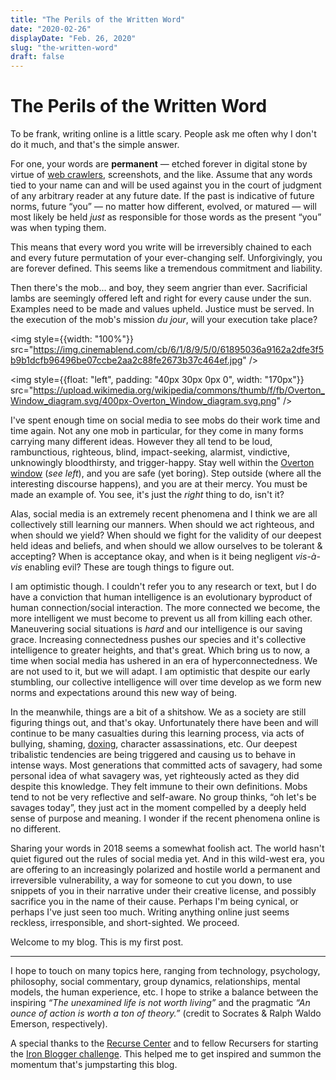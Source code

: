```yaml
---
title: "The Perils of the Written Word"
date: "2020-02-26"
displayDate: "Feb. 26, 2020"
slug: "the-written-word"
draft: false
---
```


# The Perils of the Written Word

To be frank, writing online is a little scary. People ask me often why I don't do it much, and that's the simple answer.

For one, your words are **permanent** &mdash; etched forever in digital stone by virtue of [web crawlers](https://archive.org/web/), screenshots, and the like. Assume that any words tied to your name can and will be used against you in the court of judgment of any arbitrary reader at any future date. If the past is indicative of future norms, future &ldquo;you&rdquo; &mdash; no matter how different, evolved, or matured &mdash; will most likely be held *just* as responsible for those words as the present &ldquo;you&rdquo; was when typing them.

This means that every word you write will be irreversibly chained to each and every future permutation of your ever-changing self. Unforgivingly, you are forever defined. This seems like a tremendous commitment and liability.

Then there's the mob... and boy, they seem angrier than ever. Sacrificial lambs are seemingly offered left and right for every cause under the sun. Examples need to be made and values upheld. Justice must be served. In the execution of the mob's mission *du jour*, will your execution take place?

<img style={{width: "100%"}} src="https://img.cinemablend.com/cb/6/1/8/9/5/0/61895036a9162a2dfe3f5b9b1dcfb96496be07ccbe2aa2c88fe2673b37c464ef.jpg" />


<img style={{float: "left", padding: "40px 30px 0px 0", width: "170px"}} src="https://upload.wikimedia.org/wikipedia/commons/thumb/f/fb/Overton_Window_diagram.svg/400px-Overton_Window_diagram.svg.png" />

I've spent enough time on social media to see mobs do their work time and time again. Not any one mob in particular, for they come in many forms carrying many different ideas. However they all tend to be loud, rambunctious, righteous, blind, impact-seeking, alarmist, vindictive, unknowingly bloodthirsty, and trigger-happy. Stay well within the <a href="https://en.wikipedia.org/wiki/Overton_window">Overton window</a> (*see left*), and you are safe (yet boring). Step outside (where all the interesting discourse happens), and you are at their mercy. You must be made an example of. You see, it's just the *right* thing to do, isn't it?


Alas, social media is an extremely recent phenomena and I think we are all collectively still learning our manners. When should we act righteous, and when should we yield? When should we fight for the validity of our deepest held ideas and beliefs, and when should we allow ourselves to be tolerant &amp; accepting? When is acceptance okay, and when is it being negligent *vis-à-vis* enabling evil? These are tough things to figure out.

I am optimistic though. I couldn't refer you to any research or text, but I do have a conviction that human intelligence is an evolutionary byproduct of human connection/social interaction. The more connected we become, the more intelligent we must become to prevent us all from killing each other. Maneuvering social situations is *hard* and our intelligence is our saving grace. Increasing connectedness pushes our species and it's collective intelligence to greater heights, and that's great. Which bring us to now, a time when social media has ushered in an era of hyperconnectedness. We are not used to it, but we will adapt. I am optimistic that despite our early stumbling, our collective intelligence will over time  develop as we form new norms and expectations around this new way of being.

In the meanwhile, things are a bit of a shitshow. We as a society are still figuring things out, and that's okay. Unfortunately there have been and will continue to be many casualties during this learning process, via acts of bullying, shaming, [doxing](https://en.wikipedia.org/wiki/Doxing), character assassinations, etc. Our deepest tribalistic tendencies are being triggered and causing us to behave in intense ways. Most generations that committed acts of savagery, had some personal idea of what savagery was, yet righteously acted as they did despite this knowledge. They felt immune to their own definitions. Mobs tend to not be very reflective and self-aware. No group thinks, &ldquo;oh let's be savages today&rdquo;, they just act in the moment compelled by a deeply held sense of purpose and meaning. I wonder if the recent phenomena online is no different.

Sharing your words in 2018 seems a somewhat foolish act. The world hasn't quiet figured out the rules of social media yet. And in this wild-west era, you are offering to an increasingly polarized and hostile world a permanent and irreversible vulnerability, a way for someone to cut you down, to use snippets of you in their narrative under their creative license, and possibly sacrifice you in the name of their cause. Perhaps I'm being cynical, or perhaps I've just seen too much. Writing anything online just seems reckless, irresponsible, and short-sighted. We proceed.

Welcome to my blog. This is my first post.

<hr />

I hope to touch on many topics here, ranging from technology, psychology, philosophy, social commentary, group dynamics, relationships, mental models, the human experience, etc. I hope to strike a balance between the inspiring *&ldquo;The unexamined life is not worth living&rdquo;* and the pragmatic *&ldquo;An ounce of action is worth a ton of theory.&rdquo;* (credit to Socrates &amp; Ralph Waldo Emerson, respectively).

A special thanks to the [Recurse Center](https://recurse.com) and to fellow Recursers for starting the [Iron Blogger challenge](http://blog.lazerwalker.com/2013/12/24/one-post-a-week-running-an-iron-blogger-challenge). This helped me to get inspired and summon the momentum that's jumpstarting this blog.
